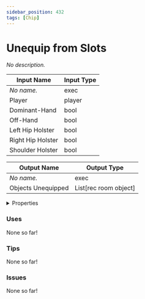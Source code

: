 ```yaml
---
sidebar_position: 432
tags: [Chip]
---
```


# Unequip from Slots

*No description.*




<EsbSvg />

| Input Name | Input Type |
|-----------|-----------|
| *No name.* | exec |
| Player | player |
| Dominant-Hand | bool |
| Off-Hand | bool |
| Left Hip Holster | bool |
| Right Hip Holster | bool |
| Shoulder Holster | bool |

| Output Name | Output Type |
|-----------|-----------|
| *No name.* | exec |
| Objects Unequipped | List[rec room object] |


<details>
  <summary>Properties</summary>
  <div>
    <div>
    <table>
      <thead>
        <tr>
          <th>Is beta required?</th>
          <th>❌</th>
        </tr>
        <tr>
          <th>Is this chip a trolling risk?</th>
          <th>❌</th>
        </tr>
        <tr>
          <th>Chip UUID</th>
          <th>13a06844-ab37-41d6-9358-0383cf3c35d7</th>
        </tr>
      </thead>
    </table>
    </div>
  </div>
</details>

### Uses

None so far!

### Tips

None so far!

### Issues

None so far!